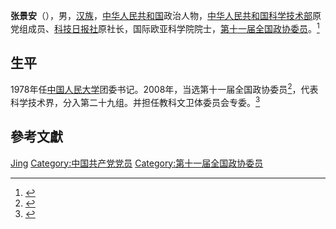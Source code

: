 '''张景安'''（{{bd|1949年|10月|}}），男，[[汉族|汉族]]，[[中华人民共和国|中华人民共和国]]政治人物，[[中华人民共和国科学技术部|中华人民共和国科学技术部]]原党组成员、[[科技日报社|科技日报社]]原社长，国际欧亚科学院院士，[[第十一届全国政协委员|第十一届全国政协委员]]。<ref>{{Cite web|title=张景安：我的火炬情结始终未变|url=http://www.chinahightech.com/html/paper/2019/1230/5533762.html|accessdate=2020-04-26|work=中国高新技术产业导报}}</ref>

== 生平 ==
1978年任[[中国人民大学|中国人民大学]]团委书记。2008年，当选第十一届全国政协委员<ref>{{cite news|title=第十一届全国政协委员名单|url=http://www.indaa.com.cn/zt/2009qglh/zxzs/200903/t20090303_127573.html|accessdate=2013-04-09|newspaper=新华社北京1月25日电 中国人民政治协商会议第十一届全国委员会委员名单(共2237人，2008年1月25日政协第十届全国委员会常务委员会第二十次会议通过)|date=2008年1月25日|deadurl=yes|archiveurl=https://web.archive.org/web/20130928014403/http://www.indaa.com.cn/zt/2009qglh/zxzs/200903/t20090303_127573.html|archivedate=2013年9月28日|df=}}</ref>，代表科学技术界，分入第二十九组。并担任教科文卫体委员会专委。<ref>{{cite news|title=全国政协信息-张景安|url=http://www.cppcc.gov.cn/CMS/wylibary/showJcwyxtInfoWylibary.action?tabJcwyxt.guid=11W0010430&wytype=wjwy|accessdate=2013-04-11|newspaper=全国政协委员会|archive-date=2019-08-04|archive-url=https://web.archive.org/web/20190804091045/http://www.cppcc.gov.cn/CMS/wylibary/showJcwyxtInfoWylibary.action?tabJcwyxt.guid=11W0010430&wytype=wjwy}}</ref>

== 參考文獻 ==
{{reflist}}

{{中国政治人物小作品}}
{{中华全国新闻工作者协会第七届理事会}}

{{Authority control}}
{{DEFAULTSORT:Zhang张}}
[[Category:张姓|Jing]]
[[Category:中国共产党党员|Category:中国共产党党员]]
[[Category:第十一届全国政协委员|Category:第十一届全国政协委员]]